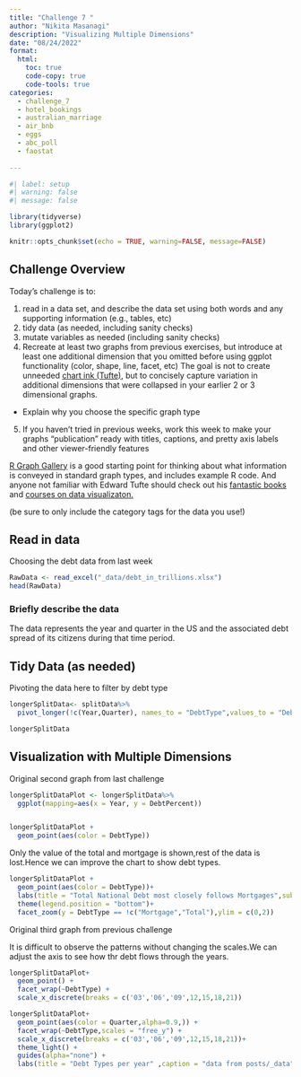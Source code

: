 ```yaml
---
title: "Challenge 7 "
author: "Nikita Masanagi"
description: "Visualizing Multiple Dimensions"
date: "08/24/2022"
format:
  html:
    toc: true
    code-copy: true
    code-tools: true
categories:
  - challenge_7
  - hotel_bookings
  - australian_marriage
  - air_bnb
  - eggs
  - abc_poll
  - faostat
  
---
```


```r
#| label: setup
#| warning: false
#| message: false

library(tidyverse)
library(ggplot2)

knitr::opts_chunk$set(echo = TRUE, warning=FALSE, message=FALSE)
```

## Challenge Overview

Today's challenge is to:

1)  read in a data set, and describe the data set using both words and any supporting information (e.g., tables, etc)
2)  tidy data (as needed, including sanity checks)
3)  mutate variables as needed (including sanity checks)
4)  Recreate at least two graphs from previous exercises, but introduce at least one additional dimension that you omitted before using ggplot functionality (color, shape, line, facet, etc) The goal is not to create unneeded [chart ink (Tufte)](https://www.edwardtufte.com/tufte/), but to concisely capture variation in additional dimensions that were collapsed in your earlier 2 or 3 dimensional graphs.
   - Explain why you choose the specific graph type
5) If you haven't tried in previous weeks, work this week to make your graphs "publication" ready with titles, captions, and pretty axis labels and other viewer-friendly features

[R Graph Gallery](https://r-graph-gallery.com/) is a good starting point for thinking about what information is conveyed in standard graph types, and includes example R code. And anyone not familiar with Edward Tufte should check out his [fantastic books](https://www.edwardtufte.com/tufte/books_vdqi) and [courses on data visualizaton.](https://www.edwardtufte.com/tufte/courses)

(be sure to only include the category tags for the data you use!)

## Read in data

Choosing the debt data from last week

```r
RawData <- read_excel("_data/debt_in_trillions.xlsx")
head(RawData)
```

### Briefly describe the data

The data represents the year and quarter in the US and the associated debt spread of its citizens during that time period.

## Tidy Data (as needed)

Pivoting the data here to filter by debt type

```r
longerSplitData<- splitData%>%
  pivot_longer(!c(Year,Quarter), names_to = "DebtType",values_to = "DebtPercent" )

longerSplitData

```

## Visualization with Multiple Dimensions

Original second graph from last challenge

```r
longerSplitDataPlot <- longerSplitData%>%
  ggplot(mapping=aes(x = Year, y = DebtPercent))


longerSplitDataPlot + 
  geom_point(aes(color = DebtType))
```
Only the value of the total and mortgage is shown,rest of the data is lost.Hence we can improve the chart to show debt types.

```r
longerSplitDataPlot + 
  geom_point(aes(color = DebtType))+
  labs(title = "Total National Debt most closely follows Mortgages",subtitle="Student and Auto drive the secondary category" ,caption = "data from posts/_data")+
  theme(legend.position = "bottom")+
  facet_zoom(y = DebtType == !c("Mortgage","Total"),ylim = c(0,2))
```
Original third graph from previous challenge

It is difficult to observe the patterns without changing the scales.We can adjust the axis to see how thr debt flows through the years.
```r
longerSplitDataPlot+
  geom_point() +
  facet_wrap(~DebtType) +
  scale_x_discrete(breaks = c('03','06','09',12,15,18,21))

```
```r
longerSplitDataPlot+
  geom_point(aes(color = Quarter,alpha=0.9,)) +
  facet_wrap(~DebtType,scales = "free_y") +
  scale_x_discrete(breaks = c('03','06','09',12,15,18,21))+
  theme_light() +
  guides(alpha="none") +
  labs(title = "Debt Types per year" ,caption = "data from posts/_data")
```





